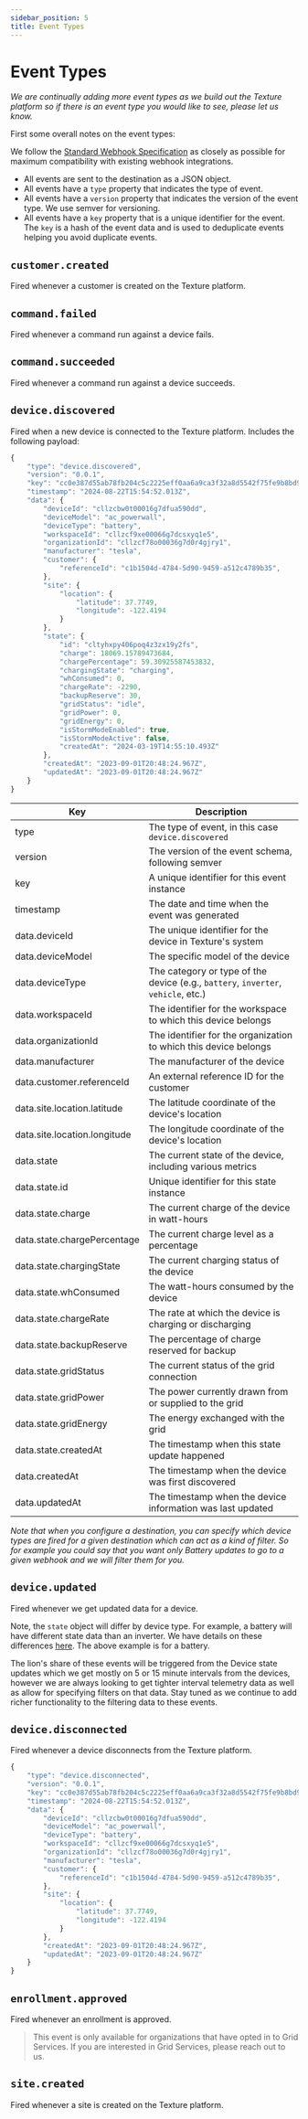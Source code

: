 ```yaml
---
sidebar_position: 5
title: Event Types
---
```



# Event Types

_We are continually adding more event types as we build out the Texture platform so if there is an event type you would like to see, please let us know._

First some overall notes on the event types:

We follow the [Standard Webhook Specification](https://www.standardwebhooks.com/) as closely as possible for maximum compatibility with existing webhook integrations.

- All events are sent to the destination as a JSON object.
- All events have a `type` property that indicates the type of event.
- All events have a `version` property that indicates the version of the event type. We use semver for versioning.
- All events have a `key` property that is a unique identifier for the event. The `key` is a hash of the event data and is used to deduplicate events helping you avoid duplicate events.

## `customer.created`

Fired whenever a customer is created on the Texture platform.

<CustomerCreatedEvent />

## `command.failed`

Fired whenever a command run against a device fails.

<CommandFailedEvent />

## `command.succeeded`

Fired whenever a command run against a device succeeds.
<CommandSucceededEvent />

## `device.discovered`

Fired when a new device is connected to the Texture platform. Includes the following payload:

```js title="Device Discovered Event"
{
    "type": "device.discovered",
    "version": "0.0.1",
    "key": "cc0e387d55ab78fb204c5c2225eff0aa6a9ca3f32a8d5542f75fe9b8bd972d87",
    "timestamp": "2024-08-22T15:54:52.013Z",
    "data": {
        "deviceId": "cllzcbw0t00016g7dfua590dd",
        "deviceModel": "ac_powerwall",
        "deviceType": "battery",
        "workspaceId": "cllzcf9xe00066g7dcsxyq1e5",
        "organizationId": "cllzcf78o00036g7d0r4gjry1",
        "manufacturer": "tesla",
        "customer": {
            "referenceId": "c1b1504d-4784-5d90-9459-a512c4789b35",
        },
        "site": {
            "location": {
                "latitude": 37.7749,
                "longitude": -122.4194
            }
        },
        "state": {
            "id": "cltyhxpy406poq4z3zx19y2fs",
            "charge": 18069.15789473684,
            "chargePercentage": 59.30925587453832,
            "chargingState": "charging",
            "whConsumed": 0,
            "chargeRate": -2290,
            "backupReserve": 30,
            "gridStatus": "idle",
            "gridPower": 0,
            "gridEnergy": 0,
            "isStormModeEnabled": true,
            "isStormModeActive": false,
            "createdAt": "2024-03-19T14:55:10.493Z"
        },
        "createdAt": "2023-09-01T20:48:24.967Z",
        "updatedAt": "2023-09-01T20:48:24.967Z"
    }
}
```

| Key | Description |
| --- | ----------- |
| type | The type of event, in this case `device.discovered` |
| version | The version of the event schema, following semver |
| key | A unique identifier for this event instance |
| timestamp | The date and time when the event was generated |
| data.deviceId | The unique identifier for the device in Texture's system |
| data.deviceModel | The specific model of the device |
| data.deviceType | The category or type of the device (e.g., `battery`, `inverter`, `vehicle`, etc.) |
| data.workspaceId | The identifier for the workspace to which this device belongs |
| data.organizationId | The identifier for the organization to which this device belongs |
| data.manufacturer | The manufacturer of the device |
| data.customer.referenceId | An external reference ID for the customer |
| data.site.location.latitude | The latitude coordinate of the device's location |
| data.site.location.longitude | The longitude coordinate of the device's location |
| data.state | The current state of the device, including various metrics |
| data.state.id | Unique identifier for this state instance |
| data.state.charge | The current charge of the device in watt-hours |
| data.state.chargePercentage | The current charge level as a percentage |
| data.state.chargingState | The current charging status of the device |
| data.state.whConsumed | The watt-hours consumed by the device |
| data.state.chargeRate | The rate at which the device is charging or discharging |
| data.state.backupReserve | The percentage of charge reserved for backup |
| data.state.gridStatus | The current status of the grid connection |
| data.state.gridPower | The power currently drawn from or supplied to the grid |
| data.state.gridEnergy | The energy exchanged with the grid |
| data.state.createdAt | The timestamp when this state update happened |
| data.createdAt | The timestamp when the device was first discovered |
| data.updatedAt | The timestamp when the device information was last updated |


_Note that when you configure a destination, you can specify which device types are fired for a given destination which can act as a kind of filter. So for example you could say that you want only Battery updates to go to a given webhook and we will filter them for you._

## `device.updated`

Fired whenever we get updated data for a device.

<DeviceUpdatedEvent />

Note, the `state` object will differ by device type. For example, a battery will have different state data than an inverter. We have details on these differences [here](/docs/devices/data-models/overview). The above example is for a battery.

The lion's share of these events will be triggered from the Device state updates which we get mostly on 5 or 15 minute intervals from the devices, however we are always looking to get tighter interval telemetry data as well as allow for specifying filters on that data. Stay tuned as we continue to add richer functionality to the filtering data to these events.

## `device.disconnected`

Fired whenever a device disconnects from the Texture platform.

```js title="Device Disconnected Event"
{
    "type": "device.disconnected",
    "version": "0.0.1",
    "key": "cc0e387d55ab78fb204c5c2225eff0aa6a9ca3f32a8d5542f75fe9b8bd972d87",
    "timestamp": "2024-08-22T15:54:52.013Z",
    "data": {
        "deviceId": "cllzcbw0t00016g7dfua590dd",
        "deviceModel": "ac_powerwall",
        "deviceType": "battery",
        "workspaceId": "cllzcf9xe00066g7dcsxyq1e5",
        "organizationId": "cllzcf78o00036g7d0r4gjry1",
        "manufacturer": "tesla",
        "customer": {
            "referenceId": "c1b1504d-4784-5d90-9459-a512c4789b35",
        },
        "site": {
            "location": {
                "latitude": 37.7749,
                "longitude": -122.4194
            }
        },
        "createdAt": "2023-09-01T20:48:24.967Z",
        "updatedAt": "2023-09-01T20:48:24.967Z"
    }
}
```

## `enrollment.approved`

Fired whenever an enrollment is approved.

> This event is only available for organizations that have opted 
in to Grid Services. If you are interested in Grid Services, please reach out to us.

<EnrollmentApprovedEvent />

## `site.created`

Fired whenever a site is created on the Texture platform.

<SiteCreatedEvent />
